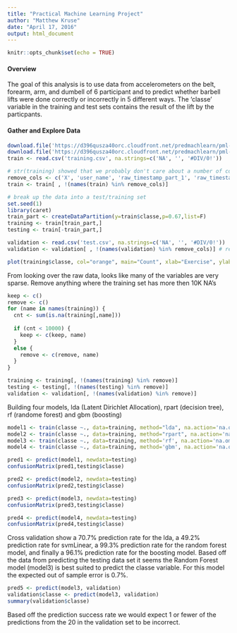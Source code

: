 ---
title: "Practical Machine Learning Project"
author: "Matthew Kruse"
date: "April 17, 2016"
output: html_document
---

```{r setup, include=FALSE}
knitr::opts_chunk$set(echo = TRUE)
```

#### Overview
The goal of this analysis is to use data from accelerometers on the belt, forearm, arm, and dumbell of 6 participant and to predict whether barbell lifts were done correctly or incorrectly in 5 different ways.  The 'classe' variable in the training and test sets contains the result of the lift by the particpants.

#### Gather and Explore Data
```{r loadintor, cache=TRUE}
download.file('https://d396qusza40orc.cloudfront.net/predmachlearn/pml-training.csv', 'training.csv')
download.file('https://d396qusza40orc.cloudfront.net/predmachlearn/pml-testing.csv', 'test.csv')
train <- read.csv('training.csv', na.strings=c('NA', '', '#DIV/0!'))

# str(training) showed that we probably don't care about a number of columns so removing them, mainly timestamps, row ids and [new|num]window
remove_cols <- c('X', 'user_name', 'raw_timestamp_part_1', 'raw_timestamp_part_2', 'cvtd_timestamp', 'new_window', 'num_window')
train <- train[ , !(names(train) %in% remove_cols)]

# break up the data into a test/training set
set.seed(1)
library(caret)
train_part <- createDataPartition(y=train$classe,p=0.67,list=F)
training <- train[train_part,]
testing <- train[-train_part,]

validation <- read.csv('test.csv', na.strings=c('NA', '', '#DIV/0!'))
validation <- validation[ , !(names(validation) %in% remove_cols)] # remove the same columns from the validation set

plot(training$classe, col="orange", main="Count", xlab="Exercise", ylab="Frequency")
```

From looking over the raw data, looks like many of the variables are very sparse. Remove anything where the training set has more then 10K NA's
```{r clean, cache=TRUE}
keep <- c()
remove <- c()
for (name in names(training)) {
  cnt <- sum(is.na(training[,name]))
  
  if (cnt < 10000) {
    keep <- c(keep, name)
  }
  else {
    remove <- c(remove, name)
  }
}

training <- training[, !(names(training) %in% remove)]
testing <- testing[, !(names(testing) %in% remove)]
validation <- validation[, !(names(validation) %in% remove)]
```

Building four models, lda (Latent Dirichlet Allocation), rpart (decision tree), rf (randome forest) and gbm (boosting)
```{r models, cache=TRUE, results="hide"}
model1 <- train(classe ~., data=training, method="lda", na.action='na.omit') # Latent Dirichlet Allocation
model2 <- train(classe ~., data=training, method="rpart", na.action='na.omit') # decision tree
model3 <- train(classe ~., data=training, method='rf', na.action='na.omit') # random forest
model4 <- train(classe ~., data=training, method='gbm', na.action='na.omit') # boosting

```

```{r validation, cache=TRUE}
pred1 <- predict(model1, newdata=testing)
confusionMatrix(pred1,testing$classe)

pred2 <- predict(model2, newdata=testing)
confusionMatrix(pred2,testing$classe)

pred3 <- predict(model3, newdata=testing)
confusionMatrix(pred3,testing$classe)

pred4 <- predict(model4, newdata=testing)
confusionMatrix(pred4,testing$classe)
```

Cross validation show a 70.7% prediction rate for the lda, a 49.2% prediction rate for svmLinear, a 99.3% prediction rate for the random forest model, and finally a 96.1% prediction rate for the boosting model.  Based off the data from predicting the testing data set it seems the Random Forest model (model3) is best suited to predict the classe variable.  For this model the expected out of sample error is 0.7%.


```{r predict, cache=TRUE}
pred5 <- predict(model3, validation)
validation$classe <- predict(model3, validation)
summary(validation$classe)
```

Based off the prediction success rate we would expect 1 or fewer of the predictions from the 20 in the validation set to be incorrect.